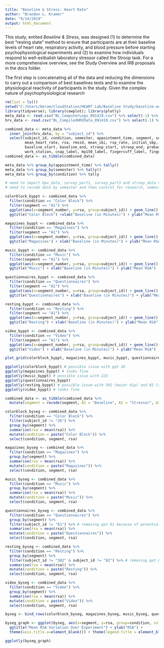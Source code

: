 ```yaml
---
title: "Baseline & Stress: Heart Rate"
author: "Brandon L. Kramer"
date: "9/14/2019"
output: html_document
---
```


This study, entited *Baseline & Stress*, was designed (1) to determine the best “resting state” method to ensure that participants are at their baseline levels of heart rate, respiratory activity, and blood pressure before starting psychophysiological experiments and (2) to examine how individuals respond to well-estbalish laboratory stressor called the Stroop task. For a more comprehensive overview, see the Study Overview and IRB proposals in the docs folder. 

The first step is concatenating all of the data and reducing the dimensions to carry out a comparison of best baselines tests and to examine the physiological reactivity of participants in the study. Given the complex nature of psychophysiological research 

```r
rm(list = ls())
setwd("C:/Users/bkram/CloudStation/HEART Lab/Baseline Study/baseline-and-resilience/data")
library(tidyverse); library(cowplot); library(plotly)
meta_data <- read.csv("BL_ComputerLogs_091419.csv") %>% select(-1) %>% arrange(subject_id) %>% drop_na()
hrv_data <- read.csv("BL_CompiledHRVData_091419.csv") %>% select(-1) %>% arrange(subject_id) %>% drop_na()
```

```r

combined_data <- meta_data %>% 
  inner_join(hrv_data, by = "subject_id") %>% 
  select(subject_id, condition, semester, appointment_time, segment, segment_number, 
         mean_heart_rate, rsa, rmssd, mean_ibi, rsp_rate, initial_sbp, initial_dbp, 
         baseline_start, baseline_end, stroop_start, stroop_end, prebaseline_stress, postbaseline_stress, 
         work_station, cnap_label, mp150_label, fingercuff_label, fingercuff_size, armcuff_label, armcuff_size, ecg_label) 
combined_data <- as_tibble(combined_data)

meta_data %>% group_by(appointment_time) %>% tally()
meta_data %>% group_by(semester) %>% tally()
meta_data %>% group_by(condition) %>% tally

# need to import bpv_data, survey_part1, survey_part3 and stroop_data next 
# need to recode date by semester and then control for research, semester, baseline starts and ends, etc.

```


```r

colorblock_byppt <- combined_data %>% 
  filter(condition == "Color Block") %>% 
  filter(segment == "A1") %>% 
  ggplot(aes(x=segment_number, y=rsa, group=subject_id)) + geom_line() +
  ggtitle("Color Block") +xlab("Baseline (in Minutes)") + ylab("Mean RSA") 

magazines_byppt <- combined_data %>% 
  filter(condition == "Magazines") %>% 
  filter(segment == "A1") %>% 
  ggplot(aes(x=segment_number, y=rsa, group=subject_id)) + geom_line() +
  ggtitle("Magazines") + xlab("Baseline (in Minutes)") + ylab("Mean RSA") 

music_byppt <- combined_data %>% 
  filter(condition == "Music") %>% 
  filter(segment == "A1") %>% 
  ggplot(aes(x=segment_number, y=rsa, group=subject_id)) + geom_line() +
  ggtitle("Music") + xlab("Baseline (in Minutes)") + ylab("Mean RSA") 

questionnaires_byppt <- combined_data %>% 
  filter(condition == "Questionnaires") %>% 
  filter(segment == "A1") %>% 
  ggplot(aes(x=segment_number, y=rsa, group=subject_id)) + geom_line() +
  ggtitle("Questionnaires") + xlab("Baseline (in Minutes)") + ylab("Mean RSA")

resting_byppt <- combined_data %>% 
  filter(condition == "Resting") %>% 
  filter(segment == "A1") %>% 
  ggplot(aes(x=segment_number, y=rsa, group=subject_id)) + geom_line() +
  ggtitle("Resting") + xlab("Baseline (in Minutes)") + ylab("Mean RSA")

video_byppt <- combined_data %>% 
  filter(condition == "Video") %>% 
  filter(segment == "A1") %>% 
  ggplot(aes(x=segment_number, y=rsa, group=subject_id)) + geom_line() +
  ggtitle("Video") + xlab("Baseline (in Minutes)") + ylab("Mean RSA")

plot_grid(colorblock_byppt, magazines_byppt, music_byppt, questionnaires_byppt, resting_byppt, video_byppt, cols = 3)

ggplotly(colorblock_byppt) # possible issue with ppt 26
ggplotly(magazines_byppt) # looks fine 
ggplotly(music_byppt) # possible issue with 223
ggplotly(questionnaires_byppt) 
ggplotly(resting_byppt) # possible issue with 302 (major dip) and 82 (super high)
ggplotly(video_byppt) # looks fine

```

```r

combined_data <- as_tibble(combined_data %>% 
  mutate(segment = recode(segment, A1 = "Baseline", A2 = "Stressor", A3 = "Recovery 1", A4 = "Recovery 2")))

colorblock_byseg <- combined_data %>% 
  filter(condition == "Color Block") %>%
  filter(subject_id != "26") %>% 
  group_by(segment) %>% 
  summarise(rsa = mean(rsa)) %>% 
  mutate(condition = paste("Color Block")) %>% 
  select(condition, segment, rsa) 

magazines_byseg <- combined_data %>% 
  filter(condition == "Magazines") %>%
  group_by(segment) %>% 
  summarise(rsa = mean(rsa)) %>% 
  mutate(condition = paste("Magazines")) %>% 
  select(condition, segment, rsa) 

music_byseg <- combined_data %>% 
  filter(condition == "Music") %>%
  group_by(segment) %>% 
  summarise(rsa = mean(rsa)) %>% 
  mutate(condition = paste("Music")) %>% 
  select(condition, segment, rsa)

questionnaires_byseg <- combined_data %>% 
  filter(condition == "Questionnaires") %>%
  group_by(segment) %>% 
  filter(subject_id != "61") %>% # removing ppt 61 because of potential issue
  summarise(rsa = mean(rsa)) %>% 
  mutate(condition = paste("Questionnaires")) %>% 
  select(condition, segment, rsa) 

resting_byseg <- combined_data %>% 
  filter(condition == "Resting") %>%
  group_by(segment) %>% 
  filter(subject_id != "302" & subject_id != "82") %>% # removing ppt 82 + 302 because of potential issue 
  summarise(rsa = mean(rsa)) %>%
  mutate(condition = paste("Resting")) %>% 
  select(condition, segment, rsa) 

video_byseg <- combined_data %>% 
  filter(condition == "Video") %>%
  group_by(segment) %>% 
  summarise(rsa = mean(rsa)) %>% 
  mutate(condition = paste("Video")) %>% 
  select(condition, segment, rsa) 

byseg <- bind_rows(colorblock_byseg, magazines_byseg, music_byseg, questionnaires_byseg, resting_byseg, video_byseg)  

byseg_graph <- ggplot(byseg, aes(x=segment, y=rsa, group=condition, color=condition)) + geom_line(size = 1.3) +
  ggtitle("Mean RSA Variation Over Experiment") + ylab("RSA") + 
  theme(axis.title.x=element_blank()) + theme(legend.title = element_blank())

ggplotly(byseg_graph)

```




